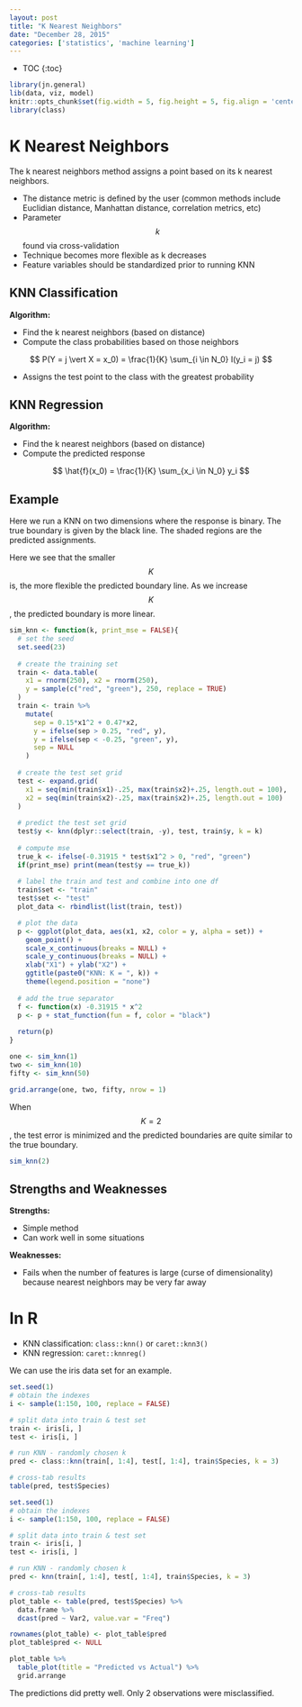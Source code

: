 ```yaml
---
layout: post
title: "K Nearest Neighbors"
date: "December 28, 2015"
categories: ['statistics', 'machine learning']
---
```


* TOC
{:toc}

```r
library(jn.general)
lib(data, viz, model)
knitr::opts_chunk$set(fig.width = 5, fig.height = 5, fig.align = 'center')
library(class)
```

# K Nearest Neighbors
The k nearest neighbors method assigns a point based on its k nearest neighbors.

* The distance metric is defined by the user (common methods include Euclidian distance, Manhattan distance, correlation metrics, etc)
* Parameter $$k$$ found via cross-validation
* Technique becomes more flexible as k decreases
* Feature variables should be standardized prior to running KNN

## KNN Classification

**Algorithm:**

* Find the k nearest neighbors (based on distance)
* Compute the class probabilities based on those neighbors

$$ P(Y = j \vert X = x_0) = \frac{1}{K} \sum_{i \in N_0} I(y_i = j) $$

* Assigns the test point to the class with the greatest probability

## KNN Regression

**Algorithm:**

* Find the k nearest neighbors (based on distance)
* Compute the predicted response

$$ \hat{f}(x_0) = \frac{1}{K} \sum_{x_i \in N_0} y_i $$

## Example

Here we run a KNN on two dimensions where the response is binary. The true boundary is given by the black line. The shaded regions are the predicted assignments.

Here we see that the smaller $$K$$ is, the more flexible the predicted boundary line. As we increase $$K$$, the predicted boundary is more linear. 
```r
sim_knn <- function(k, print_mse = FALSE){
  # set the seed
  set.seed(23)
  
  # create the training set
  train <- data.table(
    x1 = rnorm(250), x2 = rnorm(250), 
    y = sample(c("red", "green"), 250, replace = TRUE)
  )
  train <- train %>% 
    mutate(
      sep = 0.15*x1^2 + 0.47*x2,
      y = ifelse(sep > 0.25, "red", y),
      y = ifelse(sep < -0.25, "green", y),
      sep = NULL
    ) 
  
  # create the test set grid
  test <- expand.grid(
    x1 = seq(min(train$x1)-.25, max(train$x2)+.25, length.out = 100), 
    x2 = seq(min(train$x2)-.25, max(train$x2)+.25, length.out = 100) 
  )
  
  # predict the test set grid
  test$y <- knn(dplyr::select(train, -y), test, train$y, k = k)
  
  # compute mse
  true_k <- ifelse(-0.31915 * test$x1^2 > 0, "red", "green")
  if(print_mse) print(mean(test$y == true_k))
  
  # label the train and test and combine into one df
  train$set <- "train"
  test$set <- "test"
  plot_data <- rbindlist(list(train, test))

  # plot the data
  p <- ggplot(plot_data, aes(x1, x2, color = y, alpha = set)) + 
    geom_point() +
    scale_x_continuous(breaks = NULL) +
    scale_y_continuous(breaks = NULL) +
    xlab("X1") + ylab("X2") + 
    ggtitle(paste0("KNN: K = ", k)) +
    theme(legend.position = "none")
  
  # add the true separator
  f <- function(x) -0.31915 * x^2
  p <- p + stat_function(fun = f, color = "black")
  
  return(p)
}

one <- sim_knn(1)
two <- sim_knn(10)
fifty <- sim_knn(50)

grid.arrange(one, two, fifty, nrow = 1)
```

When $$K = 2$$, the test error is minimized and the predicted boundaries are quite similar to the true boundary.
```r
sim_knn(2)
```

## Strengths and Weaknesses

**Strengths:**

* Simple method
* Can work well in some situations

**Weaknesses:**

* Fails when the number of features is large (curse of dimensionality) because nearest neighbors may be very far away

# In R

* KNN classification: `class::knn()` or `caret::knn3()`
* KNN regression: `caret::knnreg()`

We can use the iris data set for an example.
```r
set.seed(1)
# obtain the indexes
i <- sample(1:150, 100, replace = FALSE)

# split data into train & test set
train <- iris[i, ]
test <- iris[i, ]

# run KNN - randomly chosen k
pred <- class::knn(train[, 1:4], test[, 1:4], train$Species, k = 3)

# cross-tab results
table(pred, test$Species)
```

```r
set.seed(1)
# obtain the indexes
i <- sample(1:150, 100, replace = FALSE)

# split data into train & test set
train <- iris[i, ]
test <- iris[i, ]

# run KNN - randomly chosen k
pred <- knn(train[, 1:4], test[, 1:4], train$Species, k = 3)

# cross-tab results
plot_table <- table(pred, test$Species) %>% 
  data.frame %>% 
  dcast(pred ~ Var2, value.var = "Freq") 

rownames(plot_table) <- plot_table$pred
plot_table$pred <- NULL

plot_table %>% 
  table_plot(title = "Predicted vs Actual") %>%
  grid.arrange
```

The predictions did pretty well. Only 2 observations were misclassified. 

